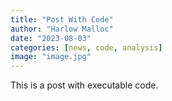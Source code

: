 ```yaml
---
title: "Post With Code"
author: "Harlow Malloc"
date: "2023-08-03"
categories: [news, code, analysis]
image: "image.jpg"
---
```


This is a post with executable code.
